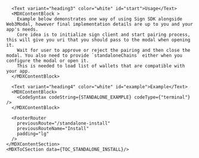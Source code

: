 

<MDXLayout>
    <MDXContentSection>

      <Text variant="heading3" color="white" id="start">Usage</Text>
      <MDXContentBlock >
        Example below demonstrates one way of using Sign SDK alongside Web3Modal, however final implementation details are up to you and your app's needs.
        Core idea is to initialize sign client and start pairing process, this will give you uri that you should pass to the modal when opening it.
        Wait for user to approve or reject the pairing and then close the modal. You also need to provide `standaloneChains` either when you configure the modal or open it.
        This is needed to load list of wallets that are compatible with your app.
      </MDXContentBlock>

      <Text variant="heading4" color="white" id="example">Example</Text>
      <MDXContentBlock>
        <CodeSyntax codeString={STANDALONE_EXAMPLE} codeType={"terminal"} />
      </MDXContentBlock>

      <FooterRouter
        previousRoute="/standalone-install"
        previousRouteName="Install"
        padding="lg"
      />
    </MDXContentSection>
    <MDXToCSection data={TOC_STANDALONE_INSTALL}/>

</MDXLayout>

